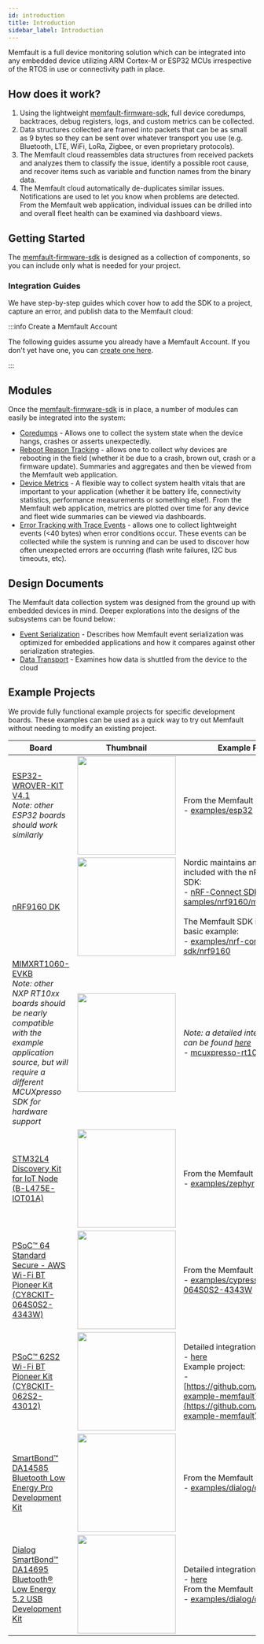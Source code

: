 ```yaml
---
id: introduction
title: Introduction
sidebar_label: Introduction
---
```



Memfault is a full device monitoring solution which can be integrated into any
embedded device utilizing ARM Cortex-M or ESP32 MCUs irrespective of the RTOS in
use or connectivity path in place.

## How does it work?

1. Using the lightweight
   [memfault-firmware-sdk](https://github.com/memfault/memfault-firmware-sdk),
   full device coredumps, backtraces, debug registers, logs, and custom metrics
   can be collected.
2. Data structures collected are framed into packets that can be as small as 9
   bytes so they can be sent over whatever transport you use (e.g. Bluetooth,
   LTE, WiFi, LoRa, Zigbee, or even proprietary protocols).
3. The Memfault cloud reassembles data structures from received packets and
   analyzes them to classify the issue, identify a possible root cause, and
   recover items such as variable and function names from the binary data.
4. The Memfault cloud automatically de-duplicates similar issues. Notifications
   are used to let you know when problems are detected. From the Memfault web
   application, individual issues can be drilled into and overall fleet health
   can be examined via dashboard views.

## Getting Started

The [memfault-firmware-sdk](https://github.com/memfault/memfault-firmware-sdk)
is designed as a collection of components, so you can include only what is
needed for your project.

### Integration Guides

We have step-by-step guides which cover how to add the SDK to a project, capture
an error, and publish data to the Memfault cloud:

:::info Create a Memfault Account

The following guides assume you already have a Memfault Account. If you don't
yet have one, you can
[create one here](https://memfault.com/register?utm_campaign=Self%20Serve%20Launch&utm_source=Docs).

:::

<IntegrationGuideTable />

## Modules

Once the
[memfault-firmware-sdk](https://github.com/memfault/memfault-firmware-sdk) is in
place, a number of modules can easily be integrated into the system:

- [Coredumps](/docs/mcu/coredumps) - Allows one to collect the system state when
  the device hangs, crashes or asserts unexpectedly.
- [Reboot Reason Tracking](/docs/mcu/reboot-reason-tracking) - allows one to
  collect why devices are rebooting in the field (whether it be due to a crash,
  brown out, crash or a firmware update). Summaries and aggregates and then be
  viewed from the Memfault web application.
- [Device Metrics](/docs/mcu/metrics-api) - A flexible way to collect system
  health vitals that are important to your application (whether it be battery
  life, connectivity statistics, performance measurements or something else!).
  From the Memfault web application, metrics are plotted over time for any
  device and fleet wide summaries can be viewed via dashboards.
- [Error Tracking with Trace Events](/docs/mcu/trace-events) - allows one to
  collect lightweight events (<40 bytes) when error conditions occur. These
  events can be collected while the system is running and can be used to
  discover how often unexpected errors are occurring (flash write failures, I2C
  bus timeouts, etc).

## Design Documents

The Memfault data collection system was designed from the ground up with
embedded devices in mind. Deeper explorations into the designs of the subsystems
can be found below:

- [Event Serialization](/docs/mcu/event-serialization-overview) - Describes how
  Memfault event serialization was optimized for embedded applications and how
  it compares against other serialization strategies.
- [Data Transport](/docs/mcu/data-from-firmware-to-the-cloud) - Examines how
  data is shuttled from the device to the cloud

## Example Projects

We provide fully functional example projects for specific development boards.
These examples can be used as a quick way to try out Memfault without needing to
modify an existing project.

| Board                                                                                                                                                                                                                                                                                                                    | Thumbnail                                                                                                                                                                                             | Example Project                                                                                                                                                                                                                                                                                                                                                                                                                                                            |
| ------------------------------------------------------------------------------------------------------------------------------------------------------------------------------------------------------------------------------------------------------------------------------------------------------------------------ | ----------------------------------------------------------------------------------------------------------------------------------------------------------------------------------------------------- | -------------------------------------------------------------------------------------------------------------------------------------------------------------------------------------------------------------------------------------------------------------------------------------------------------------------------------------------------------------------------------------------------------------------------------------------------------------------------- |
| [ESP32-WROVER-KIT V4.1](https://docs.espressif.com/projects/esp-idf/en/v4.4.1/esp32/hw-reference/esp32/get-started-wrover-kit.html)<br/>_Note: other ESP32 boards should work similarly_                                                                                                                                 | [<img src="/img/docs/mcu/esp-wrover-kit-v4.1-front.jpg" width="200px" />](https://docs.espressif.com/projects/esp-idf/en/v4.4.1/esp32/hw-reference/esp32/get-started-wrover-kit.html)                 | From the Memfault SDK:<br/>- [examples/esp32](https://github.com/memfault/memfault-firmware-sdk/tree/73fab8656b17bde6efa11bf78fbe155a8dbabf78/examples/esp32)                                                                                                                                                                                                                                                                                                              |
| [nRF9160 DK](https://www.nordicsemi.com/Products/Development-hardware/nrf9160-dk)                                                                                                                                                                                                                                        | [<img src="/img/docs/mcu/nRF59160-DK-prod_page.webp" width="200px" />](https://www.nordicsemi.com/Products/Development-hardware/nrf9160-dk)                                                           | Nordic maintains an example app included with the nRF Connect SDK:<br/> - [nRF-Connect SDK samples/nrf9160/memfault](https://developer.nordicsemi.com/nRF_Connect_SDK/doc/2.0.0/nrf/samples/nrf9160/memfault/README.html)<br/><br/>The Memfault SDK includes a basic example:<br/>- [examples/nrf-connect-sdk/nrf9160](https://github.com/memfault/memfault-firmware-sdk/tree/73fab8656b17bde6efa11bf78fbe155a8dbabf78/examples/nrf-connect-sdk/nrf9160/memfault_demo_app) |
| [MIMXRT1060-EVKB](https://www.nxp.com/design/development-boards/i-mx-evaluation-and-development-boards/i-mx-rt1060-evaluation-kit:MIMXRT1060-EVKB)<br/>_Note: other NXP RT10xx boards should be nearly compatible with the example application source, but will require a different MCUXpresso SDK for hardware support_ | [<img src="/img/docs/mcu/MIMXRT1060-EVKB.webp" width="200px" />](https://www.nxp.com/design/development-boards/i-mx-evaluation-and-development-boards/i-mx-rt1060-evaluation-kit:MIMXRT1060-EVKB)     | _Note: a detailed integration guide can be found [here](/docs/mcu/arm-nxp-mcuxpresso-guide)_<br/>- [mcuxpresso-rt1060-example](https://github.com/memfault/mcuxpresso-rt1060-example/tree/bab3b2075637d1f755ef58e7d3ab31a7b6e2af7c)                                                                                                                                                                                                                                        |
| [STM32L4 Discovery Kit for IoT Node (B-L475E-IOT01A)](https://www.st.com/en/evaluation-tools/b-l475e-iot01a.html)                                                                                                                                                                                                        | [<img src="/img/docs/mcu/160178092_STMicro_B-L475E-IOT01ADiscoveryKit.webp" width="200px" />](https://www.st.com/en/evaluation-tools/b-l475e-iot01a.html)                                             | From the Memfault SDK:<br/>- [examples/zephyr](https://github.com/memfault/memfault-firmware-sdk/tree/73fab8656b17bde6efa11bf78fbe155a8dbabf78/examples/zephyr)                                                                                                                                                                                                                                                                                                            |
| [PSoC™ 64 Standard Secure - AWS Wi-Fi BT Pioneer Kit (CY8CKIT-064S0S2-4343W)](https://www.cypress.com/documentation/development-kitsboards/psoc-64-standard-secure-aws-wi-fi-bt-pioneer-kit-cy8ckit)                                                                                                                     | [<img src="/img/docs/mcu/CY8CKIT-064S0S2-4343W_new_t.webp" width="200px" />](https://www.cypress.com/documentation/development-kitsboards/psoc-64-standard-secure-aws-wi-fi-bt-pioneer-kit-cy8ckit)   | From the Memfault SDK:<br/>- [examples/cypress/CY8CKIT-064S0S2-4343W](https://github.com/memfault/memfault-firmware-sdk/tree/0.33.0/examples/cypress/CY8CKIT-064S0S2-4343W)                                                                                                                                                                                                                                                                                                |
| [PSoC™ 62S2 Wi-Fi BT Pioneer Kit (CY8CKIT-062S2-43012)](https://www.infineon.com/cms/en/product/evaluation-boards/cy8ckit-062s2-43012/)                                                                                                                                                                                  | [<img src="/img/docs/mcu/CY8CKIT-062S2-43012.jpeg" width="200px" />](https://www.infineon.com/cms/en/product/evaluation-boards/cy8ckit-062s2-43012/)                                                  | Detailed integration guide:<br/>- [here](/docs/mcu/arm-infineon-modustoolbox-guide)<br/>Example project:<br/>- [https://github.com/memfault/mtb-example-memfault](https://github.com/memfault/mtb-example-memfault)                                                                                                                                                                                                                                                        |
| [SmartBond™ DA14585 Bluetooth Low Energy Pro Development Kit](https://www.dialog-semiconductor.com/products/bluetooth-low-energy/da14585-development-kit-pro)                                                                                                                                                            | [<img src="/img/docs/mcu/da14585-00atdevkt-p-da14585-development-kit-pro-board.jpg" width="200px" />](https://www.dialog-semiconductor.com/products/bluetooth-low-energy/da14585-development-kit-pro) | From the Memfault SDK:<br/>- [examples/dialog/da145xx](https://github.com/memfault/memfault-firmware-sdk/tree/0.33.0/examples/dialog/da145xx)                                                                                                                                                                                                                                                                                                                              |
| [Dialog SmartBond™ DA14695 Bluetooth® Low Energy 5.2 USB Development Kit](https://www.dialog-semiconductor.com/products/bluetooth-low-energy/da14695-development-kit-usb)                                                                                                                                                | [<img src="/img/docs/mcu/da14695-00hqdevkt-u-usb-board.jpg" width="200px" />](https://www.dialog-semiconductor.com/products/bluetooth-low-energy/da14695-development-kit-usb)                         | Detailed integration guide:<br/>- [here](/docs/mcu/da1469x-sdk-guide)<br/>From the Memfault SDK:<br/>- [examples/dialog/da1469x](https://github.com/memfault/memfault-firmware-sdk/tree/0.33.0/examples/dialog/da1469x)                                                                                                                                                                                                                                                    |
